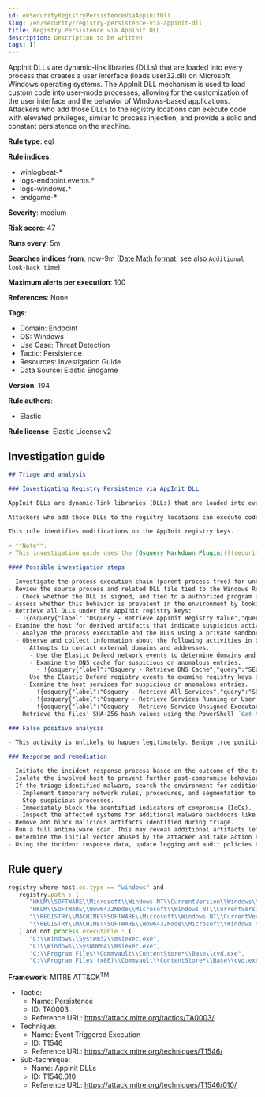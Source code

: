 ```yaml
---
id: enSecurityRegistryPersistenceViaAppinitDll
slug: /en/security/registry-persistence-via-appinit-dll
title: Registry Persistence via AppInit DLL
description: Description to be written
tags: []
---
```


<div id="registry-persistence-via-appinit-dll"></div>

AppInit DLLs are dynamic-link libraries (DLLs) that are loaded into every process that creates a user interface (loads user32.dll) on Microsoft Windows operating systems. The AppInit DLL mechanism is used to load custom code into user-mode processes, allowing for the customization of the user interface and the behavior of Windows-based applications. Attackers who add those DLLs to the registry locations can execute code with elevated privileges, similar to process injection, and provide a solid and constant persistence on the machine.

**Rule type**: eql

**Rule indices**:

* winlogbeat-*
* logs-endpoint.events.*
* logs-windows.*
* endgame-*

**Severity**: medium

**Risk score**: 47

**Runs every**: 5m

**Searches indices from**: now-9m ([Date Math format](((ref))/common-options.html#date-math), see also <DocLink id="enSecurityRulesUiCreate" section="set-the-rules-schedule">`Additional look-back time`</DocLink>)

**Maximum alerts per execution**: 100

**References**: None

**Tags**:

* Domain: Endpoint
* OS: Windows
* Use Case: Threat Detection
* Tactic: Persistence
* Resources: Investigation Guide
* Data Source: Elastic Endgame

**Version**: 104

**Rule authors**:

* Elastic

**Rule license**: Elastic License v2

## Investigation guide

```markdown
## Triage and analysis

### Investigating Registry Persistence via AppInit DLL

AppInit DLLs are dynamic-link libraries (DLLs) that are loaded into every process that creates a user interface (loads `user32.dll`) on Microsoft Windows operating systems. The AppInit DLL mechanism is used to load custom code into user-mode processes, allowing for the customization of the user interface and the behavior of Windows-based applications.

Attackers who add those DLLs to the registry locations can execute code with elevated privileges, similar to process injection, and provide a solid and constant persistence on the machine.

This rule identifies modifications on the AppInit registry keys.

> **Note**:
> This investigation guide uses the [Osquery Markdown Plugin](((security-guide))/invest-guide-run-osquery.html) introduced in Elastic Stack version 8.5.0. Older Elastic Stack versions will display unrendered Markdown in this guide.

#### Possible investigation steps

- Investigate the process execution chain (parent process tree) for unknown processes. Examine their executable files for prevalence, whether they are located in expected locations, and if they are signed with valid digital signatures.
- Review the source process and related DLL file tied to the Windows Registry entry.
  - Check whether the DLL is signed, and tied to a authorized program used on your environment.
- Assess whether this behavior is prevalent in the environment by looking for similar occurrences across hosts.
- Retrieve all DLLs under the AppInit registry keys:
  - !{osquery{"label":"Osquery - Retrieve AppInit Registry Value","query":"SELECT * FROM registry r where (r.key == 'HKEY_LOCAL_MACHINE\\SOFTWARE\\Microsoft\\Windows NT\\CurrentVersion\\Windows' or\nr.key == 'HKEY_LOCAL_MACHINE\\SOFTWARE\\Wow6432Node\\Microsoft\\Windows NT\\CurrentVersion\\Windows') and r.name ==\n'AppInit_DLLs'\n"}}
- Examine the host for derived artifacts that indicate suspicious activities:
  - Analyze the process executable and the DLLs using a private sandboxed analysis system.
  - Observe and collect information about the following activities in both the sandbox and the alert subject host:
    - Attempts to contact external domains and addresses.
      - Use the Elastic Defend network events to determine domains and addresses contacted by the subject process by filtering by the process' `process.entity_id`.
      - Examine the DNS cache for suspicious or anomalous entries.
        - !{osquery{"label":"Osquery - Retrieve DNS Cache","query":"SELECT * FROM dns_cache"}}
    - Use the Elastic Defend registry events to examine registry keys accessed, modified, or created by the related processes in the process tree.
    - Examine the host services for suspicious or anomalous entries.
      - !{osquery{"label":"Osquery - Retrieve All Services","query":"SELECT description, display_name, name, path, pid, service_type, start_type, status, user_account FROM services"}}
      - !{osquery{"label":"Osquery - Retrieve Services Running on User Accounts","query":"SELECT description, display_name, name, path, pid, service_type, start_type, status, user_account FROM services WHERE\nNOT (user_account LIKE '%LocalSystem' OR user_account LIKE '%LocalService' OR user_account LIKE '%NetworkService' OR\nuser_account == null)\n"}}
      - !{osquery{"label":"Osquery - Retrieve Service Unsigned Executables with Virustotal Link","query":"SELECT concat('https://www.virustotal.com/gui/file/', sha1) AS VtLink, name, description, start_type, status, pid,\nservices.path FROM services JOIN authenticode ON services.path = authenticode.path OR services.module_path =\nauthenticode.path JOIN hash ON services.path = hash.path WHERE authenticode.result != 'trusted'\n"}}
  - Retrieve the files' SHA-256 hash values using the PowerShell `Get-FileHash` cmdlet and search for the existence and reputation of the hashes in resources like VirusTotal, Hybrid-Analysis, CISCO Talos, Any.run, etc.

### False positive analysis

- This activity is unlikely to happen legitimately. Benign true positives (B-TPs) can be added as exceptions if necessary.

### Response and remediation

- Initiate the incident response process based on the outcome of the triage.
- Isolate the involved host to prevent further post-compromise behavior.
- If the triage identified malware, search the environment for additional compromised hosts.
  - Implement temporary network rules, procedures, and segmentation to contain the malware.
  - Stop suspicious processes.
  - Immediately block the identified indicators of compromise (IoCs).
  - Inspect the affected systems for additional malware backdoors like reverse shells, reverse proxies, or droppers that attackers could use to reinfect the system.
- Remove and block malicious artifacts identified during triage.
- Run a full antimalware scan. This may reveal additional artifacts left in the system, persistence mechanisms, and malware components.
- Determine the initial vector abused by the attacker and take action to prevent reinfection through the same vector.
- Using the incident response data, update logging and audit policies to improve the mean time to detect (MTTD) and the mean time to respond (MTTR).
```

## Rule query

```js
registry where host.os.type == "windows" and
   registry.path : (
      "HKLM\\SOFTWARE\\Microsoft\\Windows NT\\CurrentVersion\\Windows\\AppInit_Dlls",
      "HKLM\\SOFTWARE\\Wow6432Node\\Microsoft\\Windows NT\\CurrentVersion\\Windows\\AppInit_Dlls",
      "\\REGISTRY\\MACHINE\\SOFTWARE\\Microsoft\\Windows NT\\CurrentVersion\\Windows\\AppInit_Dlls",
      "\\REGISTRY\\MACHINE\\SOFTWARE\\Wow6432Node\\Microsoft\\Windows NT\\CurrentVersion\\Windows\\AppInit_Dlls"
   ) and not process.executable : (
      "C:\\Windows\\System32\\msiexec.exe",
      "C:\\Windows\\SysWOW64\\msiexec.exe",
      "C:\\Program Files\\Commvault\\ContentStore*\\Base\\cvd.exe",
      "C:\\Program Files (x86)\\Commvault\\ContentStore*\\Base\\cvd.exe")

```

**Framework**: MITRE ATT&CK<sup>TM</sup>

* Tactic:
    * Name: Persistence
    * ID: TA0003
    * Reference URL: https://attack.mitre.org/tactics/TA0003/
* Technique:
    * Name: Event Triggered Execution
    * ID: T1546
    * Reference URL: https://attack.mitre.org/techniques/T1546/
* Sub-technique:
    * Name: AppInit DLLs
    * ID: T1546.010
    * Reference URL: https://attack.mitre.org/techniques/T1546/010/

